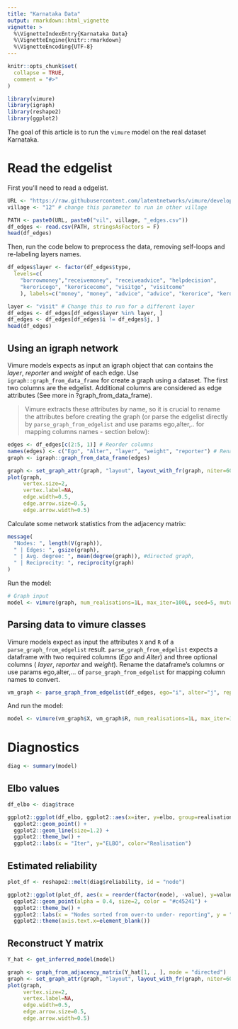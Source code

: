 ```yaml
---
title: "Karnataka Data"
output: rmarkdown::html_vignette
vignette: >
  %\VignetteIndexEntry{Karnataka Data}
  %\VignetteEngine{knitr::rmarkdown}
  %\VignetteEncoding{UTF-8}
---
```


```r
knitr::opts_chunk$set(
  collapse = TRUE,
  comment = "#>"
)
```

```r
library(vimure)
library(igraph)
library(reshape2)
library(ggplot2)
```

The goal of this article is to run the `vimure` model on the real dataset Karnataka.

# Read the edgelist

First you'll need to read a edgelist.

```r
URL <- "https://raw.githubusercontent.com/latentnetworks/vimure/develop/data/input/india_microfinance/formatted/"
village <- "12" # change this parameter to run in other village

PATH <- paste0(URL, paste0("vil", village, "_edges.csv"))
df_edges <- read.csv(PATH, stringsAsFactors = F)
head(df_edges)
```
Then, run the code below to preprocess the data, removing self-loops and re-labeling layers names.

```r
df_edges$layer <- factor(df_edges$type, 
  levels=c(
    "borrowmoney","receivemoney", "receiveadvice", "helpdecision",
    "keroricego", "keroricecome", "visitgo", "visitcome"
    ), labels=c("money", "money", "advice", "advice", "kerorice", "kerorice", "visit", "visit"))

layer <- "visit" # Change this to run for a different layer
df_edges <- df_edges[df_edges$layer %in% layer, ]
df_edges <- df_edges[df_edges$i != df_edges$j, ]
head(df_edges)
```

## Using an igraph network

Vimure models expects as input an igraph object that can contains the _layer_, _reporter_ and _weight_ of each edge. 
Use `igraph::graph_from_data_frame` for create a graph using a dataset. The first two columns are the edgelist. Additional columns are considered as edge attributes (See more in ?graph_from_data_frame).

> Vimure extracts these attributes by name, so it is crucial to rename the attributes before creating the graph (or parse the edgelist directly by `parse_graph_from_edgelist` and use params ego,alter,.. for mapping columns names - section below):

```r
edges <- df_edges[c(2:5, 1)] # Reorder columns
names(edges) <- c("Ego", "Alter", "layer", "weight", "reporter") # Rename
graph <- igraph::graph_from_data_frame(edges)

graph <- set_graph_attr(graph, "layout", layout_with_fr(graph, niter=600))
plot(graph,
     vertex.size=2,
     vertex.label=NA,
     edge.width=0.5,
     edge.arrow.size=0.5, 
     edge.arrow.width=0.5)
```

Calculate some network statistics from the adjacency matrix:

```r
message(
  "Nodes: ", length(V(graph)),
  " | Edges: ", gsize(graph),
  " | Avg. degree: ", mean(degree(graph)), #directed graph,
  " | Reciprocity: ", reciprocity(graph)
)
```

Run the model:

```r
# Graph input
model <- vimure(graph, num_realisations=1L, max_iter=100L, seed=5, mutuality = T)
```


## Parsing data to vimure classes
 
Vimure models expect as input the attributes `X` and `R` of a `parse_graph_from_edgelist` result. 
`parse_graph_from_edgelist` expects a dataframe with two required columns (_Ego_ and _Alter_) and three optional columns ( _layer_, _reporter_ and _weight_). Rename the dataframe's columns or use params ego,alter,... of `parse_graph_from_edgelist` for mapping column names to convert.

```r
vm_graph <- parse_graph_from_edgelist(df_edges, ego="i", alter="j", reporter="respondent")
```

And run the model:
```r
model <- vimure(vm_graph$X, vm_graph$R, num_realisations=1L, max_iter=100L, seed=5, mutuality = T)
```

# Diagnostics

```r
diag <- summary(model)
```

## Elbo values

```r
df_elbo <- diag$trace

ggplot2::ggplot(df_elbo, ggplot2::aes(x=iter, y=elbo, group=realisation, color=factor(realisation))) +
  ggplot2::geom_point() +
  ggplot2::geom_line(size=1.2) +
  ggplot2::theme_bw() +
  ggplot2::labs(x = "Iter", y="ELBO", color="Realisation")
```

## Estimated reliability

```r
plot_df <- reshape2::melt(diag$reliability, id = "node")

ggplot2::ggplot(plot_df, aes(x = reorder(factor(node), -value), y=value)) +
  ggplot2::geom_point(alpha = 0.4, size=2, color = "#c45241") +
  ggplot2::theme_bw() +
  ggplot2::labs(x = "Nodes sorted from over-to under- reporting", y = "Realibility values") +
  ggplot2::theme(axis.text.x=element_blank())
```
## Reconstruct Y matrix 

```r
Y_hat <- get_inferred_model(model)

graph <- graph_from_adjacency_matrix(Y_hat[1, , ], mode = "directed") 
graph <- set_graph_attr(graph, "layout", layout_with_fr(graph, niter=600))
plot(graph,
     vertex.size=2,
     vertex.label=NA,
     edge.width=0.5,
     edge.arrow.size=0.5, 
     edge.arrow.width=0.5)
```

